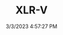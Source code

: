 ---
width: 6000
height: 4000
title: XLR-V
description: Gauge cluster on a 2006 Black Raven Cadillac XLR-V with Ebony interior in Corpus Christi, TX.
date: 3/3/2023 4:57:27 PM
cameraMake: Sony
cameraModel: ILCE-7M3
lens: 85mm F1.4 DG DN | Art 020
settingsfStop: f/1.4
settingsISO: ISO 100
settingsShutter: 1/100
settingsFocalLength: 85 mm
---